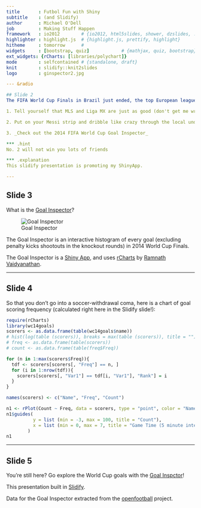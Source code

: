 ```yaml
---
title       : Futbol Fun with Shiny
subtitle    : (and Slidify)
author      : Michael O'Dell
job         : Making Stuff Happen
framework   : io2012        # {io2012, html5slides, shower, dzslides, ...}
highlighter : highlight.js  # {highlight.js, prettify, highlight}
hitheme     : tomorrow      # 
widgets     : [bootstrap, quiz]            # {mathjax, quiz, bootstrap}
ext_widgets: {rCharts: [libraries/polychart]}
mode        : selfcontained # {standalone, draft}
knit        : slidify::knit2slides
logo        : ginspector2.jpg

--- &radio

## Slide 2
The FIFA World Cup Finals in Brazil just ended, the top European leagues have yet to start, so to fill that world class soccer (as we say in the States) craving, you:

1. Tell yourself that MLS and Liga MX are just as good (don't get me wrong, I catch Earthquakes games when I can) and just suffer

2. Put on your Messi strip and dribble like crazy through the local under 4 youth team

3. _Check out the 2014 FIFA World Cup Goal Inspector_

*** .hint 
No. 2 will not win you lots of friends

*** .explanation 
This slidify presentation is promoting my ShinyApp.

---
```


## Slide 3
What is the [Goal Inspector](http://mpodell.shinyapps.io/goal_inspector/)?

![Goal Inspector](https://cloud.githubusercontent.com/assets/348433/3713195/02e2da64-1559-11e4-8967-9775fefc78a7.jpg)

The Goal Inspector is an interactive histogram of every goal (excluding penalty kicks shootouts in the knockout rounds) in 2014 World Cup Finals.

The Goal Inspector is a [Shiny App](http://shiny.rstudio.com), and uses [rCharts](http://rcharts.io) by [Ramnath Vaidyanathan](https://github.com/ramnathv).

---

## Slide 4
So that you don't go into a soccer-withdrawal coma, here is a chart of goal scoring frequency (calculated right here in the Slidify slide!):

```r
require(rCharts)
library(wc14goals)
scorers <- as.data.frame(table(wc14goals$name))
# hist(log(table (scorers)), breaks = max(table (scorers)), title = "")
# freq <- as.data.frame(table(scorers))
# count <- as.data.frame(table(freq$Freq))

for (n in 1:max(scorers$Freq)){
  tdf <- scorers[scorers[, "Freq"] == n, ]
  for (i in 1:nrow(tdf)){
    scorers[scorers[, "Var1"] == tdf[i, "Var1"], "Rank"] = i
  }  
}

names(scorers) <- c("Name", "Freq", "Count")

n1 <- rPlot(Count ~ Freq, data = scorers, type = "point", color = "Name")
n1$guides(
          y = list (min = -3, max = 100, title = "Count"), 
          x = list (min = 0, max = 7, title = "Game Time (5 minute intervals)")
        )
n1
```

---

## Slide 5
You're still here? Go explore the World Cup goals with the [Goal Inspctor](http://mpodell.shinyapps.io/goal_inspector/)!

This presentation built in [Slidify](http://ramnathv.github.io/slidify/).

Data for the Goal Inspector extracted from the [openfootball](http://openfootball.github.io) project.



